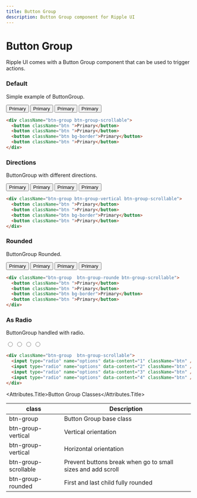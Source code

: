 ```yaml
---
title: Button Group
description: Button Group component for Ripple UI
---
```


# Button Group

Ripple UI comes with a Button Group component that can be used to trigger actions.

### Default

Simple example of ButtonGroup.

<div className="btn-group btn-group-scrollable">
  <button className="btn ">Primary</button>
  <button className="btn ">Primary</button>
  <button className="btn bg-border">Primary</button>
  <button className="btn ">Primary</button>
</div>

```html
<div className="btn-group btn-group-scrollable">
  <button className="btn ">Primary</button>
  <button className="btn ">Primary</button>
  <button className="btn bg-border">Primary</button>
  <button className="btn ">Primary</button>
</div>
```

### Directions

ButtonGroup with different directions.

<div className="btn-group btn-group-vertical btn-group-scrollable">
  <button className="btn ">Primary</button>
  <button className="btn ">Primary</button>
  <button className="btn bg-border">Primary</button>
  <button className="btn ">Primary</button>
</div>

```html
<div className="btn-group btn-group-vertical btn-group-scrollable">
  <button className="btn ">Primary</button>
  <button className="btn ">Primary</button>
  <button className="btn bg-border">Primary</button>
  <button className="btn ">Primary</button>
</div>
```

### Rounded

ButtonGroup Rounded.

<div className="btn-group  btn-group-rounde btn-group-scrollable">
  <button className="btn ">Primary</button>
  <button className="btn ">Primary</button>
  <button className="btn bg-border">Primary</button>
  <button className="btn ">Primary</button>
</div>

```html
<div className="btn-group  btn-group-rounde btn-group-scrollable">
  <button className="btn ">Primary</button>
  <button className="btn ">Primary</button>
  <button className="btn bg-border">Primary</button>
  <button className="btn ">Primary</button>
</div>
```

### As Radio

ButtonGroup handled with radio.

<div className="btn-group  btn-group-scrollable">
  <input type="radio" name="options" data-content="1" className="btn" />
  <input type="radio" name="options" data-content="2" className="btn" />
  <input type="radio" name="options" data-content="3" className="btn" />
  <input type="radio" name="options" data-content="4" className="btn" />
</div>

```html
<div className="btn-group  btn-group-scrollable">
  <input type="radio" name="options" data-content="1" className="btn" />
  <input type="radio" name="options" data-content="2" className="btn" />
  <input type="radio" name="options" data-content="3" className="btn" />
  <input type="radio" name="options" data-content="4" className="btn" />
</div>
```

<Attributes>

<Attributes.Title>Button Group Classes</Attributes.Title>

| class                | Description                                                 |
| -------------------- | ----------------------------------------------------------- |
| btn-group            | Button Group base class                                     |
| btn-group-vertical   | Vertical orientation                                        |
| btn-group-vertical   | Horizontal orientation                                      |
| btn-group-scrollable | Prevent buttons break when go to small sizes and add scroll |
| btn-group-rounded    | First and last child fully rounded                          |

</Attributes>

<LinkRedirect
  contentLeft="Checkbox"
  hrefLeft="/docs/components/checkbox"
  contentRight="Radio"
  hrefRight="/docs/components/radio"
/>
